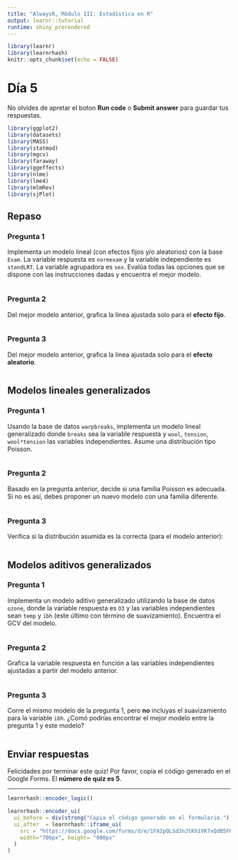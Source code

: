 ```yaml
---
title: "AlwaysR, Módulo III: Estadística en R"
output: learnr::tutorial
runtime: shiny_prerendered
---
```


```r
library(learnr)
library(learnrhash)
knitr::opts_chunk$set(echo = FALSE)
```

# Día 5

No olvides de apretar el boton **Run code** o **Submit answer** para guardar tus respuestas.

```r
library(ggplot2)
library(datasets)
library(MASS)
library(statmod)
library(mgcv)
library(faraway)
library(ggeffects)
library(nlme)
library(lme4)
library(mlmRev)
library(sjPlot)
```

## Repaso

### Pregunta 1

Implementa un modelo lineal (con efectos fijos y/o aleatorios) con la base `Exam`. La variable respuesta es `normexam` y la variable independiente es `standLRT`. La variable agrupadora es `sex`. Evalúa todas las opciones que se dispone con las instrucciones dadas y encuentra el mejor modelo.

```r

```

### Pregunta 2

Del mejor modelo anterior, grafica la linea ajustada solo para el **efecto fijo**. 

```r

```

### Pregunta 3

Del mejor modelo anterior, grafica la linea ajustada solo para el **efecto aleatorio**. 

```r

```


## Modelos lineales generalizados

### Pregunta 1 

Usando la base de datos `warpbreaks`, implementa un modelo lineal generalizado donde `breaks` sea la variable respuesta y `wool`, `tension`, `wool*tension` las variables independientes. Asume una distribución tipo Poisson.

```r

```

### Pregunta 2 

Basado en la pregunta anterior, decide si una familia Poisson es adecuada. Si no es así, debes proponer un nuevo modelo con una familia diferente.

```r

```

### Pregunta 3

Verifica si la distribución asumida es la correcta (para el modelo anterior):

```r

```

## Modelos aditivos generalizados

### Pregunta 1 

Implementa un modelo aditivo generalizado utilizando la base de datos `ozone`, donde la variable respuesta es `O3` y las variables independientes sean `temp` y `ibh` (este último con término de suavizamiento). Encuentra el GCV del modelo.

```r

```

### Pregunta 2

Grafica la variable respuesta en función a las variables independientes ajustadas a partir del modelo anterior.

```r

```

### Pregunta 3

Corre el mismo modelo de la pregunta 1, pero **no** incluyas el suavizamiento para la variable `ibh`. ¿Comó podrías encontrar el mejor modelo entre la pregunta 1 y este modelo? 

```r

```

## Enviar respuestas

Felicidades por terminar este quiz! Por favor, copia el código generado en el Google Forms. El **número de quiz es 5**.

---

```r
learnrhash::encoder_logic()
```


```r
learnrhash::encoder_ui(
  ui_before = div(strong("Copia el código generado en el formulario."), br(), br()),
  ui_after  = learnrhash::iframe_ui(
    src = "https://docs.google.com/forms/d/e/1FAIpQLSdJnJtKh1VK7xQdB5FKscRhn7gxz2R0jxRBLdWvLBHTnk70CA/viewform",
    width="700px", height= "900px"
  )
)
```
